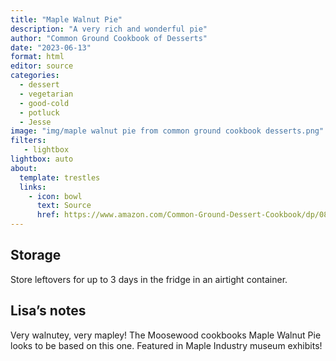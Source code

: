 ```yaml
---
title: "Maple Walnut Pie"
description: "A very rich and wonderful pie"
author: "Common Ground Cookbook of Desserts"
date: "2023-06-13"
format: html
editor: source
categories:
  - dessert
  - vegetarian
  - good-cold
  - potluck
  - Jesse
image: "img/maple walnut pie from common ground cookbook desserts.png"
filters:
   - lightbox
lightbox: auto
about:
  template: trestles
  links:
    - icon: bowl
      text: Source
      href: https://www.amazon.com/Common-Ground-Dessert-Cookbook/dp/0898151139
---
```


## Storage

Store leftovers for up to 3 days in the fridge in an airtight container.

## Lisa's notes

Very walnutey, very mapley! The Moosewood cookbooks Maple Walnut Pie looks to be based on this one. Featured in Maple Industry museum exhibits!
